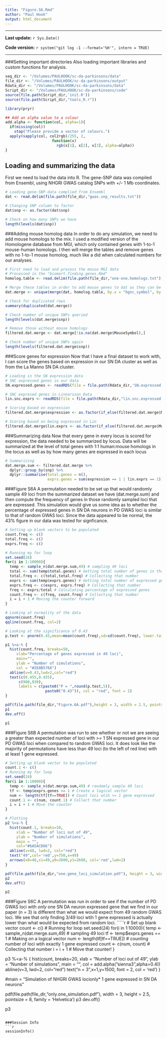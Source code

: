 ```yaml
---
title: "Figure.S6.Rmd"
author: "Paul Hook"
output: html_document
---
```


***
**Last update:** `r Sys.Date()`

**Code version:** `r system("git log -1 --format='%H'", intern = TRUE)`  

***

###Setting important directories
Also loading important libraries and custom functions for analysis.
```r
seq_dir <- "/Volumes/PAULHOOK/sc-da-parkinsons/data"
file_dir <- "/Volumes/PAULHOOK/sc-da-parkinsons/output"
Rdata_dir <- "/Volumes/PAULHOOK/sc-da-parkinsons/data"
Script_dir <- "/Volumes/PAULHOOK/sc-da-parkinsons/code"
source(file.path(Script_dir,'init.R'))
source(file.path(Script_dir,"tools_R.r"))

library(pryr)

## Add an alpha value to a colour
add.alpha <- function(col, alpha=1){
  if(missing(col))
    stop("Please provide a vector of colours.")
  apply(sapply(col, col2rgb)/255, 2, 
                     function(x) 
                       rgb(x[1], x[2], x[3], alpha=alpha))  
}
```

## Loading and summarizing the data
First we need to load the data into R. The gene-SNP data was compiled from Ensembl, using NHGRI GWAS catalog SNPs with +/- 1 Mb coordinates.
```r
# Loading gene-SNP-data complied from Ensembl
dat <- read.delim(file.path(file_dir,"gwas.snp_results.txt"))

# Changing SNP column to factor
dat$snp <- as.factor(dat$snp)

# Check on how many SNPs we have
length(levels(dat$snp)) 
```

###Adding mouse homolog data
In order to do any simulation, we need to add mouse homologs to the mix. I used a modified version of the Homologene database from MGI, which only contained genes with 1-to-1 mouse-human homologs. I then will merge the tables and remove genes with no 1-to-1 mouse homolog, much like a did when calculated numbers for our analyses.
```r
# First need to load and process the mouse MGI data
# Processed in the "biomart.finding.genes.Rmd"
homolog.table <- read.delim(file.path(file_dir,"one-one.homologs.txt"))

# Merge these tables in order to add mouse genes to dat os they can be scored
dat.merge <- unique(merge(dat, homolog.table, by.x = "hgnc_symbol", by.y = "HumanSymbol", all.x = T))

# Check for duplicated rows
summary(duplicated(dat.merge))

# Check number of unique SNPs queried
length(levels(dat.merge$snp))

# Remove those without mouse homologs
filtered.dat.merge <- dat.merge[!is.na(dat.merge$MouseSymbol),]

# Check number of unique SNPs again
length(levels(filtered.dat.merge$snp))
```

###Score genes for expression
Now that I have a final dataset to work with, I can score the genes based on expression in our SN DA cluster as well as from the La Manno SN DA cluster.
```r
# Loading in the SN expression data
# SNC expressed genes in our data
SN.expressed.genes <- readRDS(file = file.path(Rdata_dir,'SN.expressed.genes.rds'))

# SNC expresed genes in Linnarsson Data
lin.snc.exprs <- readRDS(file = file.path(Rdata_dir,"lin.snc.expressed.rds"))

# Scoring based on expression
filtered.dat.merge$expression <- as.factor(if_else(filtered.dat.merge$MouseSymbol %in% SN.expressed.genes, 1, 0))

# Scoring based on being expressed in Lin
filtered.dat.merge$lin.exprs <- as.factor(if_else(filtered.dat.merge$MouseSymbol %in% lin.snc.exprs, 1, 0))
```

###Summarizing data
Now that every gene in every locus is scored for expression, the data needed to be summarized by locus. Data will be summarized at the level of total genes with 1:1 human:mouse homologs in the locus as well as by how many genes are expressed in each locus
```r
# Summarizing
dat.merge.sum <- filtered.dat.merge %>%
  dplyr::group_by(snp) %>%
  dplyr::summarise(total.genes = n(),
                   exprs.genes = sum(expression == 1 | lin.exprs == 1))
```

###Figure S6A
A permutation needed to be set up that would randomly sample 49 loci from the summarized dataset we have (dat.merge.sum) and then compute the frequency of genes in those randomly sampled loci that are expressed. This simulation would give us some idea as to whether the percentage of expressed genes in SN DA neurons in PD GWAS loci is similar to that of random GWAS loci. Since the data appeared to be normal, the 43% figure in our data was tested for signficance.
```r
# Setting up blank vectors to be populated
count.freq <- c()
total.freq <- c()
exprs.freq <- c()

# Running my for loop
set.seed(24)
for(i in 1:10000){
  temp <- sample_n(dat.merge.sum,49) # sampling 49 loci
  total <- sum(temp$total.genes) # Getting total number of genes in that sampling
  total.freq <- c(total,total.freq) # Collecting that number
  exprs <- sum(temp$exprs.genes) # Getting total number of expressed genes in that sampling
  exprs.freq <- c(exprs, exprs.freq) # Collecting that number
  freq <- exprs/total # Calculating percentage of expressed genes
  count.freq <- c(freq, count.freq) # Collecting that number
  i = i + 1 # Moving the counter forward
}

# Looking at normality of the data
qqnorm(count.freq)
qqline(count.freq, col=2)

# Looking at the significance of 0.43
p.test <- pnorm(0.43,mean=mean(count.freq),sd=sd(count.freq), lower.tail = F)

p1 %<a-% {
  hist(count.freq, breaks=50,
     xlab="Percentage of genes expressed in 49 loci",
     main="",
     ylab = "Number of simulations",
     col = "#2E8B5766")
  abline(v=0.43,lwd=2,col="red")
  text(c(0.455,0.455),
      c(900,930),
      labels = c(paste0("P = ",round(p.test,5)),
                  paste0("0.43")), col = "red", font = 2)
}

pdf(file.path(file_dir,"Figure.6A.pdf"),height = 3, width = 2.5, pointsize = 8, family = 'Helvetica')
p1
dev.off()

p1
```

###Figure S6B
A permutation was run to see whether or not we are seeing a greater than expected number of loci with >= 1 SN expressed gene in our PD GWAS loci when compared to random GWAS loci. It does look like the majority of permutations have less than 49 loci (to the left of red line) with at least 1 gene expressed.
```r
# Setting up blank vector to be populated
count.1 <- c()
# Running my for loop
set.seed(24)
for(i in 1:10000){
  temp <- sample_n(dat.merge.sum,49) # randomly sample 49 loci
  tf <- temp$exprs.genes >= 1 # Create a logical vector 
  num <- length(tf[tf==TRUE]) # Count loci wtih >= 1 gene expressed
  count.1 <- c(num, count.1) # Collect that number
  i = i + 1 # Move the counter
}

# Plotting
p2 %<a-% {
  hist(count.1, breaks=10,
     xlab = "Number of loci out of 49",
     ylab = "Number of simulations",
     main = "",
     col="#6A5ACD66")
  abline(v=48, lwd=2, col="red")
  text("49",col='red',y=750,x=49)
  arrows(x0=48,x1=49,y0=2600,y1=2600, col='red',lwd=2)
}

pdf(file.path(file_dir,"one.gene_loci_simulation.pdf"), height = 3, width = 2.5, pointsize = 8, family = 'Helvetica')
p2
dev.off()

p2
```

###Figure S6C
A permutation was run in order to see if the number of PD GWAS loci with *only* one SN DA neuron expressed gene that we find in our paper (n = 3) is different than what we would expect from 49 random GWAS loci. We see that only finding 3/49 loci wtih 1 gene expressed is actually lower than what would be expected from random loci.
`````r
# Set up blank vector
count <- c()
# Running for loop
set.seed(24)
for(i in 1:10000){
  temp <- sample_n(dat.merge.sum,49) # sampling 49 loci
  tf <- temp$exprs.genes == 1 # Making on a logical vector
  num <- length(tf[tf==TRUE]) # counting number of loci wtih exactly 1 gene expressed
  count <- c(num, count) # Collecting that number
  i = i + 1 # Move that counter!
}

p3 %<a-% {
  hist(count, breaks=20,
       xlab = "Number of loci out of 49",
       ylab = "Number of simulations",
       main = "",
       col = add.alpha("sienna3",alpha=0.4))
  abline(v=3, lwd=2, col="red")
  text("n = 3",x=1,y=1500, font = 2, col = 'red')
}

#main = "Simulation of NHGRI GWAS loci\nwith *only* 1 gene expressed in SN DA neurons"

pdf(file.path(file_dir,"only.one_simulation.pdf"), width = 3, height = 2.5, pointsize = 8, family = 'Helvetica')
p3
dev.off()

p3
```

###Session Info
```r
sessionInfo()
```